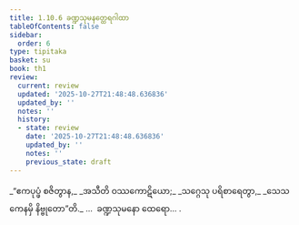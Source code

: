```yaml
---
title: 1.10.6 ခဏ္ဍသုမနတ္ထေရဂါထာ
tableOfContents: false
sidebar:
  order: 6
type: tipitaka
basket: su
book: th1
review:
  current: review
  updated: '2025-10-27T21:48:48.636836'
  updated_by: ''
  notes: ''
  history:
  - state: review
    date: '2025-10-27T21:48:48.636836'
    updated_by: ''
    notes: ''
    previous_state: draft
---
```



<ReviewStatus review={frontmatter.review} showDetails={true} />

<HypothesisAnnotation frontmatter={frontmatter} />

<DynamicBreadcrumb />

<Division number="96" book="th1" e="ch" v="19" p="240">

<Paragraph number="215" type="verses" book="th1">
_“ဧကပုပ္ဖံ စဇိတွာန,_  
_အသီတိ ဝဿကောဋိယော;_  
_သဂ္ဂေသု ပရိစာရေတွာ,_  
_သေသကေနမှိ နိဗ္ဗုတော”တိ._  


</Paragraph>
</Division>

<Paragraph number="216" type="center" book="th1">
…  ခဏ္ဍသုမနော ထေရော… .
</Paragraph>